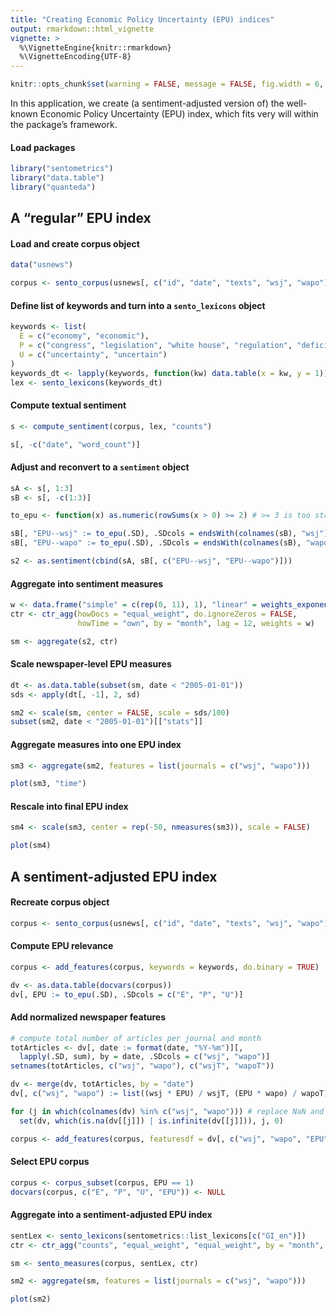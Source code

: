 ```yaml
---
title: "Creating Economic Policy Uncertainty (EPU) indices"
output: rmarkdown::html_vignette
vignette: >
  %\VignetteEngine{knitr::rmarkdown}
  %\VignetteEncoding{UTF-8}
---
```


```r
knitr::opts_chunk$set(warning = FALSE, message = FALSE, fig.width = 6, fig.height = 4, fig.align = "center")
```

In this application, we create (a sentiment-adjusted version of) the well-known Economic Policy Uncertainty (EPU) index, which fits very will within the package's framework.

#### Load packages

```r
library("sentometrics")
library("data.table")
library("quanteda")
```

## A "regular" EPU index

#### Load and create corpus object

```r
data("usnews")

corpus <- sento_corpus(usnews[, c("id", "date", "texts", "wsj", "wapo")])
```

#### Define list of keywords and turn into a `sento_lexicons` object

```r
keywords <- list(
  E = c("economy", "economic"),
  P = c("congress", "legislation", "white house", "regulation", "deficit", "federal reserve"),
  U = c("uncertainty", "uncertain")
)
keywords_dt <- lapply(keywords, function(kw) data.table(x = kw, y = 1))
lex <- sento_lexicons(keywords_dt)
```

#### Compute textual sentiment

```r
s <- compute_sentiment(corpus, lex, "counts")

s[, -c("date", "word_count")]
```

#### Adjust and reconvert to a `sentiment` object

```r
sA <- s[, 1:3]
sB <- s[, -c(1:3)]

to_epu <- function(x) as.numeric(rowSums(x > 0) >= 2) # >= 3 is too strict for this corpus

sB[, "EPU--wsj" := to_epu(.SD), .SDcols = endsWith(colnames(sB), "wsj")]
sB[, "EPU--wapo" := to_epu(.SD), .SDcols = endsWith(colnames(sB), "wapo")]

s2 <- as.sentiment(cbind(sA, sB[, c("EPU--wsj", "EPU--wapo")]))
```

#### Aggregate into sentiment measures

```r
w <- data.frame("simple" = c(rep(0, 11), 1), "linear" = weights_exponential(12, alphas = 10^-10)[, 1])
ctr <- ctr_agg(howDocs = "equal_weight", do.ignoreZeros = FALSE,
               howTime = "own", by = "month", lag = 12, weights = w)

sm <- aggregate(s2, ctr)
```

#### Scale newspaper-level EPU measures

```r
dt <- as.data.table(subset(sm, date < "2005-01-01"))
sds <- apply(dt[, -1], 2, sd)

sm2 <- scale(sm, center = FALSE, scale = sds/100)
subset(sm2, date < "2005-01-01")[["stats"]]
```

#### Aggregate measures into one EPU index

```r
sm3 <- aggregate(sm2, features = list(journals = c("wsj", "wapo")))

plot(sm3, "time")
```

#### Rescale into final EPU index

```r
sm4 <- scale(sm3, center = rep(-50, nmeasures(sm3)), scale = FALSE)

plot(sm4)
```

## A sentiment-adjusted EPU index

#### Recreate corpus object

```r
corpus <- sento_corpus(usnews[, c("id", "date", "texts", "wsj", "wapo")])
```

#### Compute EPU relevance

```r
corpus <- add_features(corpus, keywords = keywords, do.binary = TRUE)

dv <- as.data.table(docvars(corpus))
dv[, EPU := to_epu(.SD), .SDcols = c("E", "P", "U")]
```

#### Add normalized newspaper features

```r
# compute total number of articles per journal and month
totArticles <- dv[, date := format(date, "%Y-%m")][,
  lapply(.SD, sum), by = date, .SDcols = c("wsj", "wapo")]
setnames(totArticles, c("wsj", "wapo"), c("wsjT", "wapoT"))

dv <- merge(dv, totArticles, by = "date")
dv[, c("wsj", "wapo") := list((wsj * EPU) / wsjT, (EPU * wapo) / wapoT)]

for (j in which(colnames(dv) %in% c("wsj", "wapo"))) # replace NaN and Inf values due to zero division
  set(dv, which(is.na(dv[[j]]) | is.infinite(dv[[j]])), j, 0)

corpus <- add_features(corpus, featuresdf = dv[, c("wsj", "wapo", "EPU")])
```

#### Select EPU corpus

```r
corpus <- corpus_subset(corpus, EPU == 1)
docvars(corpus, c("E", "P", "U", "EPU")) <- NULL
```

#### Aggregate into a sentiment-adjusted EPU index

```r
sentLex <- sento_lexicons(sentometrics::list_lexicons[c("GI_en")])
ctr <- ctr_agg("counts", "equal_weight", "equal_weight", by = "month", lag = 12)

sm <- sento_measures(corpus, sentLex, ctr)

sm2 <- aggregate(sm, features = list(journals = c("wsj", "wapo")))

plot(sm2)
```

